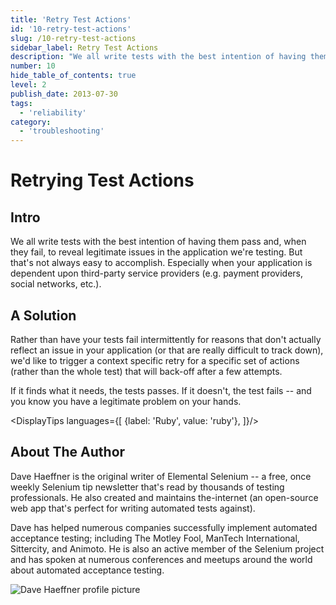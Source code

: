 ```yaml
---
title: 'Retry Test Actions'
id: '10-retry-test-actions'
slug: /10-retry-test-actions
sidebar_label: Retry Test Actions
description: "We all write tests with the best intention of having them pass and, when they fail, to reveal legitimate issues in the application we're testing. But that's not always easy to accomplish. Especially when your application is dependent upon third-party service providers (e.g. payment providers, social networks, etc)."
number: 10
hide_table_of_contents: true
level: 2
publish_date: 2013-07-30
tags:
  - 'reliability'
category:
  - 'troubleshooting'
---
```


# Retrying Test Actions

## Intro

We all write tests with the best intention of having them pass and, when they fail, to reveal legitimate issues in
the application we're testing. But that's not always easy to accomplish. Especially when your application is dependent
upon third-party service providers (e.g. payment providers, social networks, etc.).

## A Solution

Rather than have your tests fail intermittently for reasons that don't actually reflect an issue in your application
(or that are really difficult to track down), we'd like to trigger a context specific retry for a specific set of
actions (rather than the whole test) that will back-off after a few attempts.

If it finds what it needs, the tests passes. If it doesn't, the test fails -- and you know you have a legitimate
problem on your hands.


<DisplayTips languages={[
    {label: 'Ruby', value: 'ruby'},
]}/>


## About The Author

Dave Haeffner is the original writer of Elemental Selenium -- a free, once weekly Selenium tip newsletter that's read
by thousands of testing professionals. He also created and maintains the-internet (an open-source web app that's
perfect for writing automated tests against).

Dave has helped numerous companies successfully implement automated acceptance testing; including The Motley Fool,
ManTech International, Sittercity, and Animoto. He is also an active member of the Selenium project and has spoken
at numerous conferences and meetups around the world about automated acceptance testing.

![Dave Haeffner profile picture](/img/authors/dave-haeffner.jpeg#author-img 'a title')